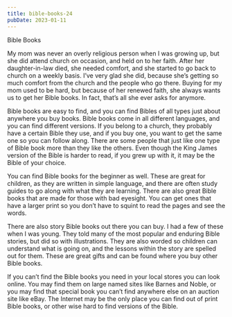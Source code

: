 ```yaml
---
title: bible-books-24
pubDate: 2023-01-11
---
```


Bible Books

My mom was never an overly religious person when I was growing up, but she did attend church on occasion, and held on to her faith. After her daughter-in-law died, she needed comfort, and she started to go back to church on a weekly basis. I’ve very glad she did, because she’s getting so much comfort from the church and the people who go there. Buying for my mom used to be hard, but because of her renewed faith, she always wants us to get her Bible books. In fact, that’s all she ever asks for anymore.

Bible books are easy to find, and you can find Bibles of all types just about anywhere you buy books. Bible books come in all different languages, and you can find different versions. If you belong to a church, they probably have a certain Bible they use, and if you buy one, you want to get the same one so you can follow along. There are some people that just like one type of Bible book more than they like the others. Even though the King James version of the Bible is harder to read, if you grew up with it, it may be the Bible of your choice.

You can find Bible books for the beginner as well. These are great for children, as they are written in simple language, and there are often study guides to go along with what they are learning. There are also great Bible books that are made for those with bad eyesight. You can get ones that have a larger print so you don’t have to squint to read the pages and see the words.

There are also story Bible books out there you can buy. I had a few of these when I was young. They told many of the most popular and enduring Bible stories, but did so with illustrations. They are also worded so children can understand what is going on, and the lessons within the story are spelled out for them. These are great gifts and can be found where you buy other Bible books.

If you can’t find the Bible books you need in your local stores you can look online. You may find them on large named sites like Barnes and Noble, or you may find that special book you can’t find anywhere else on an auction site like eBay. The Internet may be the only place you can find out of print Bible books, or other wise hard to find versions of the Bible.